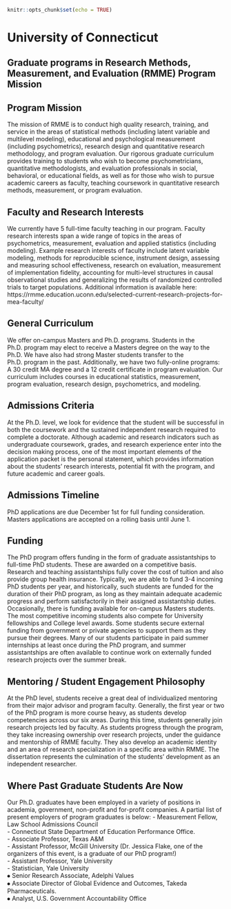 
```{r setup, include=FALSE}
knitr::opts_chunk$set(echo = TRUE)
```

# University of Connecticut {-}

## Graduate programs in Research Methods, Measurement, and Evaluation (RMME) Program Mission {-}

## Program Mission  {-}
The mission of RMME is to conduct high quality research, training, and service in the areas of statistical methods (including latent variable and multilevel modeling), educational and psychological measurement (including psychometrics), research design and quantitative research methodology, and program evaluation. Our rigorous graduate curriculum provides training to students who wish to become psychometricians, quantitative methodologists, and evaluation professionals in social, behavioral, or educational fields, as well as for those who wish to pursue academic careers as faculty, teaching coursework in quantitative research methods, measurement, or program evaluation.


## Faculty and Research Interests  {-}
We currently have 5 full-time faculty teaching in our program. Faculty research interests span a wide range of topics in the areas of psychometrics, measurement, evaluation and applied statistics (including modeling). Example research interests of faculty include latent variable modeling, methods for reproducible science, instrument design, assessing and measuring school effectiveness, research on evaluation, measurement of implementation fidelity, accounting for multi-level structures in causal observational studies and generalizing the results of randomized controlled trials to target populations. Additional information is available here:
https://rmme.education.uconn.edu/selected-current-research-projects-for-mea-faculty/




## General Curriculum  {-}
We offer on-campus Masters and Ph.D. programs. Students in the Ph.D. program may elect to receive a Masters degree on the way to the Ph.D. We have also had strong Master students transfer to the Ph.D. program in the past.
Additionally, we have two fully-online programs: A 30 credit MA degree and a 12 credit certificate in program evaluation.
Our curriculum includes courses in educational statistics, measurement, program evaluation, research design, psychometrics, and modeling.



## Admissions Criteria  {-}
At the Ph.D. level, we look for evidence that the student will be successful in both the coursework and the sustained independent research required to complete a doctorate. Although academic and research indicators such as undergraduate coursework, grades, and research experience enter into the decision making process, one of the most important elements of the application packet is the personal statement, which provides information about the students’ research interests, potential fit with the program, and future academic
and career goals.
 


## Admissions Timeline  {-}
PhD applications are due December 1st for full funding consideration. Masters applications are accepted on a rolling basis until June 1.





## Funding  {-}
The PhD program offers funding in the form of graduate assistantships to full-time PhD students. These are awarded on a competitive basis. Research and teaching assistantships fully cover the cost of tuition and also provide group health insurance. Typically, we are able to fund 3-4 incoming PhD students per year, and historically, such students are funded for the duration of their PhD program, as long as they maintain adequate academic progress and perform satisfactorily in their assigned assistantship duties. Occasionally, there is funding available for on-campus Masters students. The most competitive incoming students also compete for University fellowships and College level awards. Some students secure external funding from government or private agencies to support them as they pursue their degrees. Many of our students participate in paid summer internships at least once during the PhD program, and summer assistantships are often available to continue work on externally funded research projects over the summer break.


## Mentoring / Student Engagement Philosophy  {-}

At the PhD level, students receive a great deal of individualized mentoring from their major advisor and program faculty. Generally, the first year or two of the PhD program is more course heavy, as students develop competencies across our six areas. During this time, students generally join research projects led by faculty. As students progress through the program, they take increasing ownership over research projects, under the guidance and mentorship of RMME faculty. They also develop an academic identity and an area of research specialization in a specific area within RMME. The dissertation represents the culmination of the students’ development as an independent researcher.






## Where Past Graduate Students Are Now  {-}
Our Ph.D. graduates have been employed in a variety of positions in academia, government, non-profit and for-profit companies. A partial list of present employers of program graduates is below:
- Measurement Fellow, Law School Admissions Council  
- Connecticut State Department of Education Performance Office.  
- Associate Professor, Texas A\&M  
- Assistant Professor, McGill University (Dr. Jessica Flake, one of the organizers of this event, is a graduate of our PhD program!)  
-	Assistant Professor, Yale University  
- Statistician, Yale University  
⦁	Senior Research Associate, Adelphi Values  
⦁	Associate Director of Global Evidence and Outcomes, Takeda Pharmaceuticals.  
⦁	Analyst, U.S. Government Accountability Office  



